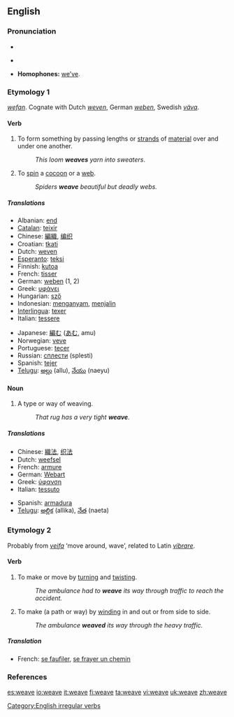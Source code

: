 ==English==

===Pronunciation===
*{{IPA|/wiːv/}}
*{{audio|en-us-weave.ogg|Audio (US)}}
*:{{rhymes|iːv}}
*'''Homophones:''' [[we've|we’ve]].

===Etymology 1===
{{OE.}} ''[[wefan]]''. Cognate with Dutch ''[[weven]]'', German ''[[weben]]'', Swedish ''[[väva]]''.

====Verb====
{{en-verb|weaves|weaving|wove|woven}}

# To form something by passing lengths or [[strand]]s of [[material]] over and under one another.
#: ''This loom '''weaves''' yarn into sweaters''.
# To [[spin]] a [[cocoon]] or a [[web]].
#: ''Spiders '''weave''' beautiful but deadly webs.''

=====Translations=====
{{trans-top|to weave}}
*Albanian: [[end]]
*[[Catalan]]: [[teixir]]
*Chinese: [[編織]], [[编织]]
*Croatian: [[tkati]]
*Dutch: [[weven]]
*[[Esperanto]]: [[teksi]]
*Finnish: [[kutoa]]
*French: [[tisser]]
*German: [[weben]] (1, 2)
*Greek: [[υφάνει]]
*Hungarian: [[sző]]
*Indonesian: [[anyam|menganyam]], [[jalin|menjalin]]
*[[Interlingua]]: [[texer]]
*Italian: [[tessere]]
{{trans-mid}}
*Japanese: [[編む]] ([[あむ]], amu)
*Norwegian: [[veve]]
*Portuguese: [[tecer]]
*Russian: [[сплести]] (splesti)
*Spanish: [[tejer]]
*[[Telugu]]: [[అల్లు]] (allu), [[నేయు]] (naeyu)
{{trans-bottom}}

====Noun====
{{en-noun}}

# ­A type or way of weaving.
#: ''That rug has a very tight '''weave'''.''

=====Translations=====
{{trans-top|weave}}
*Chinese: [[織法]], [[织法]]
*Dutch: [[weefsel]] {{n}}
*French: [[armure]] {{f}}
*German: [[Webart]] {{f}}
*Greek: [[ύφανση]] {{f}}
*Italian: [[tessuto]] {{m}}
{{trans-mid}}
*Spanish: [[armadura]]
*[[Telugu]]: [[అల్లిక]] (allika), [[నేత]] (naeta)
{{trans-bottom}}

===Etymology 2===
Probably from {{ON.}} ''[[veifa]]'' ‘move around, wave’, related to Latin ''[[vibrare]]''.

====Verb====
{{en-verb|weaves|weaving|wove|woven}}

# To make or move by [[turn]]ing and [[twist]]ing.
#: ''The ambulance had to '''weave''' its way through traffic to reach the accident.''
# To make (a path or way) by [[wind]]ing in and out or from side to side.
#: ''The ambulance '''weaved''' its way through the heavy traffic.''

=====Translation=====
{{trans-top|to weave}}
*French: [[se faufiler]], [[se frayer un chemin]]
{{trans-mid}}
{{trans-bottom}}

===References===
{{R:Century 1911}}
{{R:Webster 1913}}

[[Category:English irregular verbs]]

[[es:weave]]
[[io:weave]]
[[it:weave]]
[[fi:weave]]
[[ta:weave]]
[[vi:weave]]
[[uk:weave]]
[[zh:weave]]